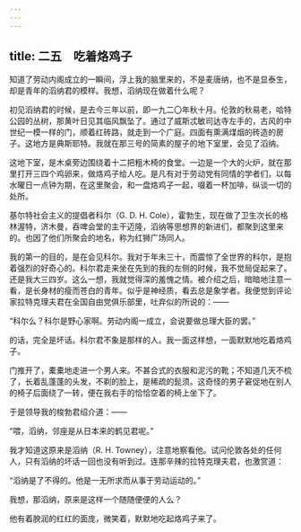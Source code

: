 ```yaml
---
---
---
```

title: 二五　吃着烙鸡子
---



知道了劳动内阁成立的一瞬间，浮上我的脑里来的，不是麦唐纳，也不是显泰生，却是青年的滔纳君的模样。我想，滔纳现在做着什么呢？

初见滔纳君的时候，是去今三年以前，即一九二〇年秋十月。伦敦的秋易老，哈特公园的丛树，那黄叶日见其临风飘坠了。通过了威斯忒敏司达寺左手的，古风的中世纪一模一样的门，顺着红砖路，就走到一个广庭。四面有熏满煤烟的砖造的房子。这地方是典斯耶特。我就在那三号的简素的屋子的地下室里，会见了滔纳。

这地下室，是木桌旁边围绕着十二把粗木椅的食堂。一边是一个大的火炉，就在那里打开三四个鸡卵来，做烙鸡子给人吃。是凡有对于劳动党有同情的学者们，以每水曜日一点钟为期，在这里聚会，和一盘烙鸡子一起，啜着一杯加啡，纵谈一切的处所。

基尔特社会主义的提倡者科尔（G. D. H. Cole），霍勃生，现在做了卫生次长的格林渥特，济木曼，吞啤会堂的主干迈隆，滔纳等思想界的新进们，都聚到这里来的。也因了他们所聚会的地名，称为红狮广场同人。

我的第一的目的，是在会见科尔。我对于年未三十，而震惊了全世界的科尔，是抱着强烈的好奇心的。科尔君走来坐在先到的我的左侧的时候，我不觉局促起来了。还是我大三四岁。这么一想，我就觉得深的羞愧之情。被介绍之后，暗暗地注意一看，是长身材的瘦而苍白的青年。似乎是神经质，看去总是象学者。我便觉到评论家拉特克理夫君在全国自由党俱乐部里，吐弃似的所说的：——

“科尔么？科尔是野心家啊。劳动内阁一成立，会说要做总理大臣的罢。”

的话，完全是坏话。科尔君不象是那样的人。我一面这样想，一面默默地吃着烙鸡子。

门推开了，橐橐地走进一个男人来。不甚合式的衣服和泥污的靴；不知道几天不梳了，长着乱蓬蓬的头发，不剃的脸上，是稀疏的髭须。这奇怪的男子窘促地在别人的椅子后面绕了一转，便在我右手的恰恰空着的椅上坐下了。

于是领导我的梭勃君绍介道：——

“喂，滔纳，邻座是从日本来的鹤见君呢。”

我才知道这原来是滔纳（R. H. Towney），注意地察看他。试问伦敦各处的任何人，只有滔纳的坏话一回也没有听到过。连那辛辣的拉特克理夫君，也激赏道：

“滔纳是了不得的。他是一无所求而从事于劳动运动的。”

我想，那滔纳，原来是这样一个随随便便的人么？

他有着腴润的红红的面庞，微笑着，默默地吃起烙鸡子来了。